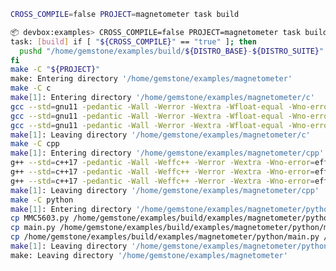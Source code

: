 <CodeGroup>

  ```bash Terminal lines
  CROSS_COMPILE=false PROJECT=magnetometer task build
  ```

  ```bash Output lines
  📦 devbox:examples> CROSS_COMPILE=false PROJECT=magnetometer task build
  task: [build] if [ "${CROSS_COMPILE}" == "true" ]; then
    pushd "/home/gemstone/examples/build/${DISTRO_BASE}-${DISTRO_SUITE}" >/dev/null && source ./env && popd >/dev/null
  fi
  make -C "${PROJECT}"
  make: Entering directory '/home/gemstone/examples/magnetometer'
  make -C c
  make[1]: Entering directory '/home/gemstone/examples/magnetometer/c'
  gcc --std=gnu11 -pedantic -Wall -Werror -Wextra -Wfloat-equal -Wno-error=unused-parameter -Wpointer-arith -Wshadow -Wswitch-enum -Wundef -Wwrite-strings -c MMC5603.c -o /home/gemstone/examples/build/examples/magnetometer/c/MMC5603.o
  gcc --std=gnu11 -pedantic -Wall -Werror -Wextra -Wfloat-equal -Wno-error=unused-parameter -Wpointer-arith -Wshadow -Wswitch-enum -Wundef -Wwrite-strings -c main.c -o /home/gemstone/examples/build/examples/magnetometer/c/main.o
  gcc --std=gnu11 -pedantic -Wall -Werror -Wextra -Wfloat-equal -Wno-error=unused-parameter -Wpointer-arith -Wshadow -Wswitch-enum -Wundef -Wwrite-strings -o /home/gemstone/examples/build/examples/magnetometer/c/magnetometer /home/gemstone/examples/build/examples/magnetometer/c/MMC5603.o /home/gemstone/examples/build/examples/magnetometer/c/main.o -lm
  make[1]: Leaving directory '/home/gemstone/examples/magnetometer/c'
  make -C cpp
  make[1]: Entering directory '/home/gemstone/examples/magnetometer/cpp'
  g++ --std=c++17 -pedantic -Wall -Weffc++ -Werror -Wextra -Wno-error=effc++ -Wno-error=unused-parameter -c MMC5603.cpp -o /home/gemstone/examples/build/examples/magnetometer/cpp/MMC5603.o
  g++ --std=c++17 -pedantic -Wall -Weffc++ -Werror -Wextra -Wno-error=effc++ -Wno-error=unused-parameter -c main.cpp -o /home/gemstone/examples/build/examples/magnetometer/cpp/main.o
  g++ --std=c++17 -pedantic -Wall -Weffc++ -Werror -Wextra -Wno-error=effc++ -Wno-error=unused-parameter -o /home/gemstone/examples/build/examples/magnetometer/cpp/magnetometer /home/gemstone/examples/build/examples/magnetometer/cpp/MMC5603.o /home/gemstone/examples/build/examples/magnetometer/cpp/main.o -lm
  make[1]: Leaving directory '/home/gemstone/examples/magnetometer/cpp'
  make -C python
  make[1]: Entering directory '/home/gemstone/examples/magnetometer/python'
  cp MMC5603.py /home/gemstone/examples/build/examples/magnetometer/python/MMC5603.py
  cp main.py /home/gemstone/examples/build/examples/magnetometer/python/main.py
  cp /home/gemstone/examples/build/examples/magnetometer/python/main.py /home/gemstone/examples/build/examples/magnetometer/python/magnetometer
  make[1]: Leaving directory '/home/gemstone/examples/magnetometer/python'
  make: Leaving directory '/home/gemstone/examples/magnetometer'

  ```

</CodeGroup>

